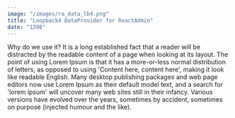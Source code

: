 ```yaml
---
image: "/images/ra_data_lb4.png"
title: "Loopback4 DataProvider for ReactAdmin"
date: "1398"
---
```


Why do we use it? It is a long established fact that
a reader will be distracted by the readable content
of a page when looking at its layout. The point of
using Lorem Ipsum is that it has a more-or-less
normal distribution of letters, as opposed to using
'Content here, content here', making it look like
readable English. Many desktop publishing packages
and web page editors now use Lorem Ipsum as their
default model text, and a search for 'lorem ipsum'
will uncover many web sites still in their infancy.
Various versions have evolved over the years,
sometimes by accident, sometimes on purpose
(injected humour and the like).
